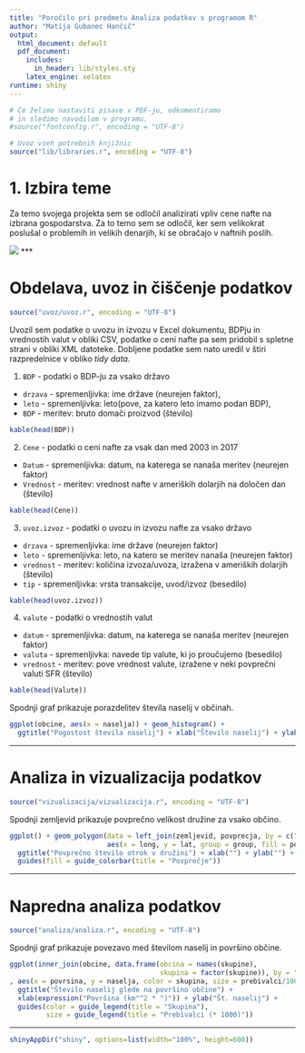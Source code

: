 ```yaml
---
title: "Poročilo pri predmetu Analiza podatkov s programom R"
author: "Matija Gubanec Hančič"
output:
  html_document: default
  pdf_document:
    includes:
      in_header: lib/styles.sty
    latex_engine: xelatex
runtime: shiny
---
```


```r
# Če želimo nastaviti pisave v PDF-ju, odkomentiramo
# in sledimo navodilom v programu.
#source("fontconfig.r", encoding = "UTF-8")

# Uvoz vseh potrebnih knjižnic
source("lib/libraries.r", encoding = "UTF-8")
```

# 1. Izbira teme

Za temo svojega projekta sem se odločil analizirati vpliv cene nafte na izbrana gospodarstva. Za to temo sem se odločil, ker sem velikokrat poslušal o problemih in velikih denarjih, ki se obračajo v naftnih poslih.

![](https://steemitimages.com/p/5s4dzRwnVbzHV6N74jCXgQHYcrjy9ZzoMubgdzr9EzCy8GjmwURrwqmn61jKo6fadekZxWVsARqVUVSWr1BQu92xaYQ4pLm2L7HbSnkJorpg7fzuDPfbvBwhUz7Y3DZfxVXNuThYnLCGK1pUPNKgj6h6nnTeWLxEG2rSmFt?format=match&mode=fit&width=640)
***

# Obdelava, uvoz in čiščenje podatkov

```r
source("uvoz/uvoz.r", encoding = "UTF-8")
```

Uvozil sem podatke o uvozu in izvozu v Excel dokumentu, BDPju in vrednostih valut v obliki CSV, podatke o ceni nafte pa sem pridobil s spletne strani v obliki XML datoteke. Dobljene podatke sem nato uredil v štiri razpredelnice v obliko *tidy data*.

1. `BDP` - podatki o BDP-ju za vsako državo
  - `drzava` - spremenljivka: ime države (neurejen faktor),
  - `leto` - spremenljivka: leto(pove, za katero leto imamo podan BDP),
  - `BDP` - meritev: bruto domači proizvod (število)
  
  ```r
  kable(head(BDP))
  ```
  
  
2. `Cene` - podatki o ceni nafte za vsak dan med 2003 in 2017
  - `Datum` - spremenljivka: datum, na katerega se nanaša meritev (neurejen faktor)
  - `Vrednost` - meritev: vrednost nafte v ameriških dolarjih na določen dan (število)
    
  ```r
  kable(head(Cene))
  ```
  
  
3. `uvoz.izvoz` - podatki o uvozu in izvozu nafte za vsako državo
  - `drzava` - spremenljivka: ime države (neurejen faktor)
  - `leto` - spremenljivka: leto, na katero se meritev nanaša (neurejen faktor)
  - `vrednost` - meritev: količina izvoza/uvoza, izražena v ameriških dolarjih (število)
  - `tip` - spremenljivka: vrsta transakcije, uvod/izvoz (besedilo)
    
  ```r
  kable(head(uvoz.izvoz))
  ```
  
  
4. `valute` - podatki o vrednostih valut
  - `datum` - spremenljivka: datum, na katerega se nanaša meritev (neurejen faktor)
  - `valuta` - spremenljivka: navede tip valute, ki jo proučujemo (besedilo)
  - `vrednost` - meritev: pove vrednost valute, izražene v neki povprečni valuti SFR (število)
  
  ```r
  kable(head(Valute))
  ```
  
  


Spodnji graf prikazuje porazdelitev števila naselij v občinah.

```r
ggplot(obcine, aes(x = naselja)) + geom_histogram() +
  ggtitle("Pogostost števila naselij") + xlab("Število naselij") + ylab("Število občin")
```

***

# Analiza in vizualizacija podatkov

```r
source("vizualizacija/vizualizacija.r", encoding = "UTF-8")
```

Spodnji zemljevid prikazuje povprečno velikost družine za vsako občino.

```r
ggplot() + geom_polygon(data = left_join(zemljevid, povprecja, by = c("OB_UIME" = "obcina")),
                        aes(x = long, y = lat, group = group, fill = povprecje)) +
  ggtitle("Povprečno število otrok v družini") + xlab("") + ylab("") +
  guides(fill = guide_colorbar(title = "Povprečje"))
```

***

# Napredna analiza podatkov

```r
source("analiza/analiza.r", encoding = "UTF-8")
```

Spodnji graf prikazuje povezavo med številom naselij in površino občine.

```r
ggplot(inner_join(obcine, data.frame(obcina = names(skupine),
                                     skupina = factor(skupine)), by = "obcina")
, aes(x = povrsina, y = naselja, color = skupina, size = prebivalci/1000)) + geom_point() +
  ggtitle("Število naselij glede na površino občine") +
  xlab(expression("Površina (km"^2 * ")")) + ylab("Št. naselij") +
  guides(color = guide_legend(title = "Skupina"),
         size = guide_legend(title = "Prebivalci (* 1000)"))
```

***

```r
shinyAppDir("shiny", options=list(width="100%", height=600))
```
